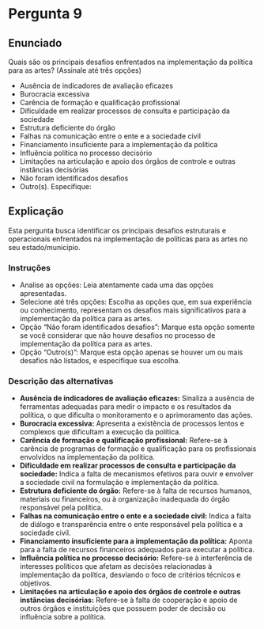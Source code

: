 # Pergunta 9

## Enunciado

Quais são os principais desafios enfrentados na implementação da política para as artes? (Assinale até três opções)

* Ausência de indicadores de avaliação eficazes
* Burocracia excessiva
* Carência de formação e qualificação profissional
* Dificuldade em realizar processos de consulta e participação da sociedade
* Estrutura deficiente do órgão
* Falhas na comunicação entre o ente e a sociedade civil 
* Financiamento insuficiente para a implementação da política
* Influência política no processo decisório
* Limitações na articulação e apoio dos órgãos de controle e outras instâncias decisórias 
* Não foram identificados desafios
* Outro(s). Especifique:

## Explicação

Esta pergunta busca identificar os principais desafios estruturais e operacionais  enfrentados na implementação de políticas para as artes no seu estado/município. 

### Instruções

* Analise as opções: Leia atentamente cada uma das opções apresentadas.
* Selecione até três opções: Escolha as opções que, em sua experiência ou conhecimento, representam os desafios mais significativos para a implementação da política para as artes.
* Opção "Não foram identificados desafios": Marque esta opção somente se você considerar que não houve desafios no processo de implementação da política para as artes.
* Opção "Outro(s)": Marque esta opção apenas se houver um ou mais desafios não listados, e especifique sua escolha.

### Descrição das alternativas

* **Ausência de indicadores de avaliação eficazes:** Sinaliza a ausência de ferramentas adequadas para medir o impacto e os resultados da política, o que dificulta o monitoramento e o aprimoramento das ações.
* **Burocracia excessiva:** Apresenta a existência de processos lentos e complexos que dificultam a execução da política.
* **Carência de formação e qualificação profissional:** Refere-se à carência de programas de formação e qualificação para os profissionais envolvidos na implementação da política.
* **Dificuldade em realizar processos de consulta e participação da sociedade:** Indica a falta de mecanismos efetivos para ouvir e envolver a sociedade civil na formulação e implementação da política.
* **Estrutura deficiente do órgão:** Refere-se à falta de recursos humanos, materiais ou financeiros, ou à organização inadequada do órgão responsável pela política.
* **Falhas na comunicação entre o ente e a sociedade civil:** Indica a falta de diálogo e transparência entre o ente responsável pela política e a sociedade civil.
* **Financiamento insuficiente para a implementação da política:** Aponta para a falta de recursos financeiros adequados para executar a política.
* **Influência política no processo decisório:** Refere-se à interferência de interesses políticos que afetam as decisões relacionadas à implementação da política, desviando o foco de critérios técnicos e objetivos.
* **Limitações na articulação e apoio dos órgãos de controle e outras instâncias decisórias:** Refere-se à falta de cooperação e apoio de outros órgãos e instituições que possuem poder de decisão ou influência sobre a política.




